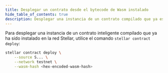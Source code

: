 ```yaml
---
title: Desplegar un contrato desde el bytecode de Wasm instalado
hide_table_of_contents: true
description: Desplegar una instancia de un contrato compilado que ya está instalado en la red.
---
```


Para desplegar una instancia de un contrato inteligente compilado que ya ha sido instalado en la red Stellar, utilice el comando `stellar contract deploy`:

```bash
stellar contract deploy \
    --source S... \
    --network testnet \
    --wasm-hash <hex-encoded-wasm-hash>
```
